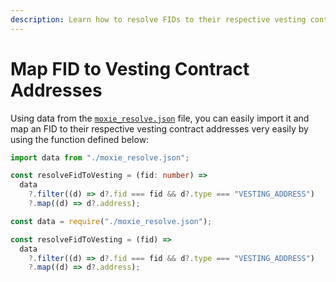```yaml
---
description: Learn how to resolve FIDs to their respective vesting contract addresses when integrating the Moxie protocol.
---
```



# Map FID to Vesting Contract Addresses

Using data from the [`moxie_resolve.json`](/farcaster-data/guides/download-data) file, you can easily import it and map an FID to their respective vesting contract addresses very easily by using the function defined below:

<Tabs>
  <TabItem value="ts" label="TypeScript">

```ts title="index.ts"
import data from "./moxie_resolve.json";

const resolveFidToVesting = (fid: number) =>
  data
    ?.filter((d) => d?.fid === fid && d?.type === "VESTING_ADDRESS")
    ?.map((d) => d?.address);
```

  </TabItem>
  <TabItem value="js" label="JavaScript">

```js title="index.js"
const data = require("./moxie_resolve.json");

const resolveFidToVesting = (fid) =>
  data
    ?.filter((d) => d?.fid === fid && d?.type === "VESTING_ADDRESS")
    ?.map((d) => d?.address);
```

  </TabItem>
</Tabs>
